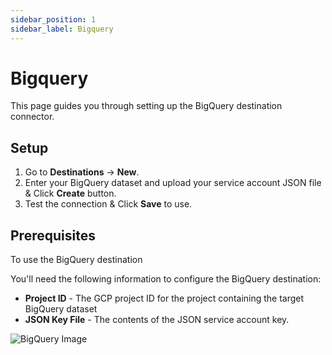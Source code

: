 ```yaml
---
sidebar_position: 1
sidebar_label: Bigquery
---
```

# Bigquery

This page guides you through setting up the BigQuery destination connector.

## Setup
1. Go to **Destinations** -> **New**.
2. Enter your BigQuery dataset and upload your service account JSON file & Click **Create** button.
3. Test the connection & Click **Save** to use.

## Prerequisites

To use the BigQuery destination

You'll need the following information to configure the BigQuery destination:

- **Project ID** - The GCP project ID for the project containing the target BigQuery dataset
- **JSON Key File** - The contents of the JSON service account key.

![BigQuery Image](/img/bigquery_destination.png)